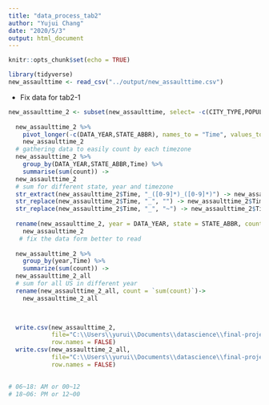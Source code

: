 ---
title: "data_process_tab2"
author: "Yujui Chang"
date: "2020/5/3"
output: html_document
---

```{r setup, include=FALSE}
knitr::opts_chunk$set(echo = TRUE)
```

```{r}
library(tidyverse)
new_assaulttime <- read_csv("../output/new_assaulttime.csv")

```

- Fix data for tab2-1
```{r}
new_assaulttime_2 <- subset(new_assaulttime, select= -c(CITY_TYPE,POPULATION, LEOKA_FELONY_KILLED, LEOKA_ACCIDENT_KILLED, FIREARM_INJURY_CNT, FIREARM_NO_INJURY_CNT, KNIFE_INJURY_CNT, KNIFE_NO_INJURY_CNT, HANDS_FISTS_FEET_INJURY_CNT, HANDS_FISTS_FEET_NO_INJURY_CNT, OTHER_INJURY_CNT, OTHER_NO_INJURY_CNT,year_state))
                           
  new_assaulttime_2 %>%
    pivot_longer(-c(DATA_YEAR,STATE_ABBR), names_to = "Time", values_to = "count") ->
    new_assaulttime_2
  # gathering data to easily count by each timezone
  new_assaulttime_2 %>%
    group_by(DATA_YEAR,STATE_ABBR,Time) %>%
    summarise(sum(count)) ->
  new_assaulttime_2
  # sum for different state, year and timezone
  str_extract(new_assaulttime_2$Time, "_([0-9]*)_([0-9]*)") -> new_assaulttime_2$Time
  str_replace(new_assaulttime_2$Time, "_", "") -> new_assaulttime_2$Time
  str_replace(new_assaulttime_2$Time, "_", "~") -> new_assaulttime_2$Time
  
  rename(new_assaulttime_2, year = DATA_YEAR, state = STATE_ABBR, count = `sum(count)`)->
    new_assaulttime_2
   # fix the data form better to read
  
  new_assaulttime_2 %>%
    group_by(year,Time) %>%
    summarize(sum(count)) ->
  new_assaulttime_2_all
  # sum for all US in different year
  rename(new_assaulttime_2_all, count = `sum(count)`)->
    new_assaulttime_2_all


  
  write.csv(new_assaulttime_2,
            file="C:\\Users\\yurui\\Documents\\datascience\\final-project-superthree\\output\\state_assault_timezone.csv", 
            row.names = FALSE)
  write.csv(new_assaulttime_2_all, 
            file="C:\\Users\\yurui\\Documents\\datascience\\final-project-superthree\\output\\US_assault_timezone.csv", 
            row.names = FALSE)
  

# 06~18: AM or 00~12
# 18~06: PM or 12~00
```






